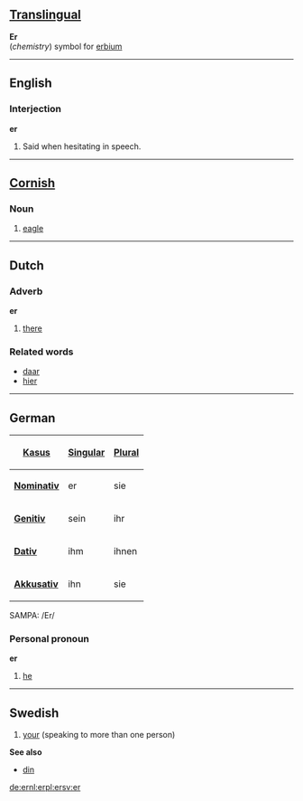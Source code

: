 ==[[Translingual]]==
'''Er'''<br>(''chemistry'') symbol for [[erbium]]

----
==English==
===Interjection===
'''er'''

#Said when hesitating in speech.

----
==[[Cornish]]==
===Noun===

#[[eagle]]

----
==Dutch==
===Adverb===
'''er'''

#[[there]]

=== Related words ===
*[[daar]]
*[[hier]]

----
==German==
{| align="right" border="1" 
! [[Kasus]] !! [[Singular]] !! [[Plural]]
|-
|'''[[Nominativ]]''' || er || sie
|-
|'''[[Genitiv]]'''  || sein ||ihr
|-
|'''[[Dativ]]'''    || ihm || ihnen
|-
|'''[[Akkusativ]]'''||ihn || sie
|}

SAMPA: /Er/

===Personal pronoun===
'''er'''

#[[he]]


<!-- The following does not belong here.

{{msg:Aussprache}}
{{msg:Herkunft}}
{{msg:Bedeutung}} ein/e männliche Person oder Gegenstand, von der/dem der Satz handelt
{{msg:Synonyme}}
{{msg:Gegenteile}}
{{msg:Oberbegriffe}} 
{{msg:Unterbegriffe}}
{{msg:Beispiele}} '''Er''' fährt Fahrrad.
{{msg:Redewendungen}}
{{msg:Referenzen}}
{{msg:AbgeleiteteBegriffe}}
{{msg:Übersetzungen}}
*[[Englisch]]: [[he]] ([[:en:he|English]])
*[[Französisch]]: [[il]] ([[:fr:il|Français]])
*[[Griechisch]]: &#945;&#965;&#964;&#972;&#962;
*[[Japanisch]]: &#24444; (kare)
*[[Niederländisch]]: hij
*[[Russisch]]: &#1086;&#1085;
*[[Spanisch]]: él
-->

----

==Swedish==
#[[your]] (speaking to more than one person)
'''See also'''
*[[din#Swedish|din]]

[[de:er]][[nl:er]][[pl:er]][[sv:er]]